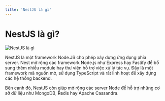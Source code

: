 ```yaml
---
title: 'NestJS là gì'
---
```


# NestJS là gì?

![NestJS là gì](/static/media/nestjs.png)

NestJS là một framework Node.JS cho phép xây dựng ứng dụng phía server. Nest mở rộng các framework Node.js như Express hay Fastify để bổ sung thêm nhiều module hay thư viện hỗ trợ việc xử lý tác vụ. Đây là một framework mã nguồn mở, sử dụng TypeScript và rất linh hoạt để xây dựng các hệ thống backend.

Bên cạnh đó, NestJS còn giúp mở rộng các server Node để hỗ trợ những cơ sở dữ liệu như MongoDB, Redis hay Apache Cassandra.
